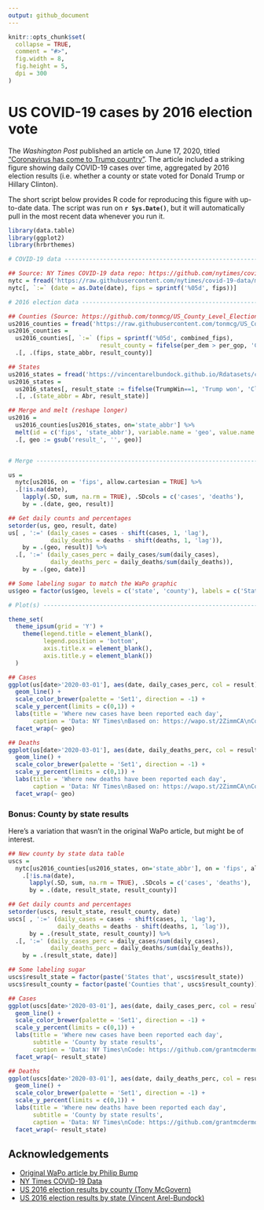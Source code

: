 ```yaml
---
output: github_document
---
```


<!-- README.md is generated from README.Rmd. Please edit that file -->

```r
knitr::opts_chunk$set(
  collapse = TRUE,
  comment = "#>",
  fig.width = 8,
  fig.height = 5,
  dpi = 300
)
```

# US COVID-19 cases by 2016 election vote

<!-- badges: start -->
<!-- badges: end -->

The *Washington Post* published an article on June 17, 2020, titled ["Coronavirus has come to Trump country"](https://www.washingtonpost.com/politics/2020/06/17/coronavirus-has-come-trump-country/). The article included a striking figure showing daily COVID-19 cases over time, aggregated by 2016 election results (i.e. whether a county or state voted for Donald Trump or Hillary Clinton).

The short script below provides R code for reproducing this figure with up-to-date data. The script was run on **`r Sys.Date()`**, but it will automatically pull in the most recent data whenever you run it.

```r
library(data.table)
library(ggplot2)
library(hrbrthemes)

# COVID-19 data -----------------------------------------------------------

## Source: NY Times COVID-19 data repo: https://github.com/nytimes/covid-19-data
nytc = fread('https://raw.githubusercontent.com/nytimes/covid-19-data/master/us-counties.csv')
nytc[, `:=` (date = as.Date(date), fips = sprintf('%05d', fips))]

# 2016 election data ------------------------------------------------------

## Counties (Source: https://github.com/tonmcg/US_County_Level_Election_Results_08-16)
us2016_counties = fread('https://raw.githubusercontent.com/tonmcg/US_County_Level_Election_Results_08-16/master/2016_US_County_Level_Presidential_Results.csv')
us2016_counties =
  us2016_counties[, `:=` (fips = sprintf('%05d', combined_fips),
                          result_county = fifelse(per_dem > per_gop, 'Clinton won', 'Trump won'))] %>%
  .[, .(fips, state_abbr, result_county)]

## States
us2016_states = fread('https://vincentarelbundock.github.io/Rdatasets/csv/Stat2Data/Election16.csv')
us2016_states =
  us2016_states[, result_state := fifelse(TrumpWin==1, 'Trump won', 'Clinton won')] %>%
  .[, .(state_abbr = Abr, result_state)]

## Merge and melt (reshape longer)
us2016 =
  us2016_counties[us2016_states, on='state_abbr'] %>%
  melt(id = c('fips', 'state_abbr'), variable.name = 'geo', value.name = 'result') %>%
  .[, geo := gsub('result_', '', geo)]


# Merge -------------------------------------------------------------------

us =
  nytc[us2016, on = 'fips', allow.cartesian = TRUE] %>%
  .[!is.na(date),
    lapply(.SD, sum, na.rm = TRUE), .SDcols = c('cases', 'deaths'),
    by = .(date, geo, result)]

## Get daily counts and percentages
setorder(us, geo, result, date)
us[ , ':=' (daily_cases = cases - shift(cases, 1, 'lag'),
            daily_deaths = deaths - shift(deaths, 1, 'lag')),
    by = .(geo, result)] %>%
  .[, ':=' (daily_cases_perc = daily_cases/sum(daily_cases),
            daily_deaths_perc = daily_deaths/sum(daily_deaths)),
    by = .(geo, date)]

## Some labeling sugar to match the WaPo graphic
us$geo = factor(us$geo, levels = c('state', 'county'), labels = c('States', 'Counties'))

# Plot(s) -----------------------------------------------------------------

theme_set(
  theme_ipsum(grid = 'Y') +
    theme(legend.title = element_blank(),
          legend.position = 'bottom',
          axis.title.x = element_blank(),
          axis.title.y = element_blank())
  )

## Cases
ggplot(us[date>'2020-03-01'], aes(date, daily_cases_perc, col = result)) +
  geom_line() +
  scale_color_brewer(palette = 'Set1', direction = -1) +
  scale_y_percent(limits = c(0,1)) +
  labs(title = 'Where new cases have been reported each day',
       caption = 'Data: NY Times\nBased on: https://wapo.st/2ZimmCA\nCode: https://github.com/grantmcdermott/covote') +
  facet_wrap(~ geo)

## Deaths
ggplot(us[date>'2020-03-01'], aes(date, daily_deaths_perc, col = result)) +
  geom_line() +
  scale_color_brewer(palette = 'Set1', direction = -1) +
  scale_y_percent(limits = c(0,1)) +
  labs(title = 'Where new deaths have been reported each day',
       caption = 'Data: NY Times\nBased on: https://wapo.st/2ZimmCA\nCode: https://github.com/grantmcdermott/covote') +
  facet_wrap(~ geo)
```


### Bonus: County by state results

Here's a variation that wasn't in the original WaPo article, but might be of interest.

```r
## New county by state data table
uscs =
  nytc[us2016_counties[us2016_states, on='state_abbr'], on = 'fips', allow.cartesian = TRUE] %>%
    .[!is.na(date),
      lapply(.SD, sum, na.rm = TRUE), .SDcols = c('cases', 'deaths'),
      by = .(date, result_state, result_county)]

## Get daily counts and percentages
setorder(uscs, result_state, result_county, date)
uscs[ , ':=' (daily_cases = cases - shift(cases, 1, 'lag'),
              daily_deaths = deaths - shift(deaths, 1, 'lag')),
      by = .(result_state, result_county)] %>%
  .[, ':=' (daily_cases_perc = daily_cases/sum(daily_cases),
            daily_deaths_perc = daily_deaths/sum(daily_deaths)),
    by = .(result_state, date)]

## Some labeling sugar 
uscs$result_state = factor(paste('States that', uscs$result_state))
uscs$result_county = factor(paste('Counties that', uscs$result_county))

## Cases
ggplot(uscs[date>'2020-03-01'], aes(date, daily_cases_perc, col = result_county)) +
  geom_line() +
  scale_color_brewer(palette = 'Set1', direction = -1) +
  scale_y_percent(limits = c(0,1)) +
  labs(title = 'Where new cases have been reported each day',
       subtitle = 'County by state results',
       caption = 'Data: NY Times\nCode: https://github.com/grantmcdermott/covote') +
  facet_wrap(~ result_state)

## Deaths
ggplot(uscs[date>'2020-03-01'], aes(date, daily_deaths_perc, col = result_county)) +
  geom_line() +
  scale_color_brewer(palette = 'Set1', direction = -1) +
  scale_y_percent(limits = c(0,1)) +
  labs(title = 'Where new deaths have been reported each day',
       subtitle = 'County by state results',
       caption = 'Data: NY Times\nCode: https://github.com/grantmcdermott/covote') +
  facet_wrap(~ result_state)
```


## Acknowledgements

- [Original WaPo article by Philip Bump](https://www.washingtonpost.com/politics/2020/06/17/coronavirus-has-come-trump-country/)
- [NY Times COVID-19 Data](https://github.com/nytimes/covid-19-data)
- [US 2016 election results by county (Tony McGovern)](https://github.com/tonmcg/US_County_Level_Election_Results_08-16)
- [US 2016 election results by state (Vincent Arel-Bundock)](https://vincentarelbundock.github.io/Rdatasets/)